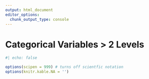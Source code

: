 ```yaml
--- 
output: html_document 
editor_options:  
  chunk_output_type: console
--- 
```

 

# Categorical Variables > 2 Levels

```r
#| echo: false

options(scipen = 999) # turns off scientfic notation
options(knitr.kable.NA = '')
```


